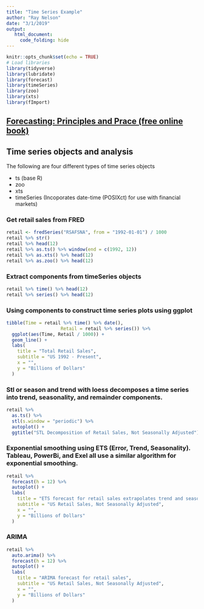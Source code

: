 ```yaml
---
title: "Time Series Example"
author: "Ray Nelson"
date: "3/1/2019"
output:
   html_document:
     code_folding: hide
---
```


```r
knitr::opts_chunk$set(echo = TRUE)
# Load libraries
library(tidyverse)
library(lubridate)
library(forecast)
library(timeSeries)
library(zoo)
library(xts)
library(fImport)
```

## [Forecasting: Principles and Prace (free online book)](https://otexts.com/fpp2/) 

## Time series objects and analysis

The following are four different types of time series objects

*  ts (base R)
*  zoo
*  xts
*  timeSeries (Incoporates date-time (POSIXct) for use with financial markets)

### Get retail sales from FRED

```r
retail <- fredSeries("RSAFSNA", from = "1992-01-01") / 1000
retail %>% str()
retail %>% head(12)
retail %>% as.ts() %>% window(end = c(1992, 12))
retail %>% as.xts() %>% head(12)
retail %>% as.zoo() %>% head(12)
```


### Extract components from timeSeries objects

```r
retail %>% time() %>% head(12)
retail %>% series() %>% head(12)
```

### Using components to construct time series plots using ggplot  

```r
tibble(Time = retail %>% time() %>% date(),
                    Retail = retail %>% series()) %>%
  ggplot(aes(Time, Retail / 1000)) +
  geom_line() +
  labs(
    title = "Total Retail Sales",
    subtitle = "US 1992 - Present",
    x = "",
    y = "Billions of Dollars"
  )
```

### Stl or season and trend with loess decomposes a time series into trend\cycle, seasonality, and remainder components.

```r
retail %>% 
  as.ts() %>% 
  stl(s.window = "periodic") %>% 
  autoplot() +
  ggtitle("STL Decomposition of Retail Sales, Not Seasonally Adjusted")
```  

### Exponential smoothing using ETS (Error, Trend, Seasonality). Tableau, PowerBi, and Exel all use a similar algorithm for exponential smoothing.

```r
retail %>%
  forecast(h = 12) %>% 
  autoplot() +
  labs(
    title = "ETS forecast for retail sales extrapolates trend and seasonal patterns.",
    subtitle = "US Retail Sales, Not Seasonally Adjusted",
    x = "",
    y = "Billions of Dollars"
  )
```  

### ARIMA

```r
retail %>% 
  auto.arima() %>% 
  forecast(h = 12) %>% 
  autoplot() +
  labs(
    title = "ARIMA forecast for retail sales",
    subtitle = "US Retail Sales, Not Seasonally Adjusted",
    x = "",
    y = "Billions of Dollars"
  )
```



